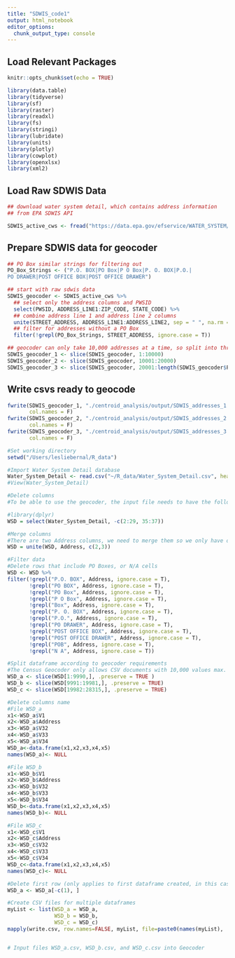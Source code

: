 ```yaml
---
title: "SDWIS_code1"
output: html_notebook
editor_options: 
  chunk_output_type: console
---
```


## Load Relevant Packages

```r
knitr::opts_chunk$set(echo = TRUE)

library(data.table)
library(tidyverse)
library(sf)
library(raster)
library(readxl)
library(fs)
library(stringi)
library(lubridate)
library(units)
library(plotly)
library(cowplot)
library(openxlsx)
library(xml2)
```

## Load Raw SDWIS Data

```r
## download water system detail, which contains address information
## from EPA SDWIS API

SDWIS_active_cws <- fread("https://data.epa.gov/efservice/WATER_SYSTEM/PWS_ACTIVITY_CODE/A/PWS_TYPE_CODE/CWS/ROWS/0:99999/CSV", colClasses = "character")
```

## Prepare SDWIS data for geocoder

```r
## PO Box similar strings for filtering out
PO_Box_Strings <- ("P.O. BOX|PO Box|P O Box|P. O. BOX|P.O.|
PO DRAWER|POST OFFICE BOX|POST OFFICE DRAWER")

## start with raw sdwis data
SDWIS_geocoder <- SDWIS_active_cws %>%
  ## select only the address columns and PWSID
  select(PWSID, ADDRESS_LINE1:ZIP_CODE, STATE_CODE) %>%
  ## combine address line 1 and address line 2 columns
  unite(STREET_ADDRESS, ADDRESS_LINE1:ADDRESS_LINE2, sep = " ", na.rm = T) %>%
  ## filter for addresses without a PO Box
  filter(!grepl(PO_Box_Strings, STREET_ADDRESS, ignore.case = T))

## geocoder can only take 10,000 addresses at a time, so split into three dataframes
SDWIS_geocoder_1 <- slice(SDWIS_geocoder, 1:10000)
SDWIS_geocoder_2 <- slice(SDWIS_geocoder, 10001:20000)
SDWIS_geocoder_3 <- slice(SDWIS_geocoder, 20001:length(SDWIS_geocoder$PWSID))
```

## Write csvs ready to geocode

```r
fwrite(SDWIS_geocoder_1, "./centroid_analysis/output/SDWIS_addresses_1.csv",
       col.names = F)
fwrite(SDWIS_geocoder_2, "./centroid_analysis/output/SDWIS_addresses_2.csv",
       col.names = F)
fwrite(SDWIS_geocoder_3, "./centroid_analysis/output/SDWIS_addresses_3.csv",
       col.names = F)
```


```r
#Set working directory
setwd("/Users/lesliebernal/R_data")

#Import Water System Detail database
Water_System_Detail <- read.csv("~/R_data/Water_System_Detail.csv", header=FALSE)
#View(Water_System_Detail)
```


```r
#Delete columns
#To be able to use the geocoder, the input file needs to have the following fields only: ID, Address (Street number and name of street), City, State, and Zip Code.

#library(dplyr)
WSD = select(Water_System_Detail, -c(2:29, 35:37))
```

```r
#Merge columns
#There are two Address columns, we need to merge them so we only have one.
WSD = unite(WSD, Address, c(2,3))
```

```r
#Filter data
#Delete rows that include PO Boxes, or N/A cells
WSD <- WSD %>%
filter(!grepl("P.O. BOX", Address, ignore.case = T),
       !grepl("PO BOX", Address, ignore.case = T), 
       !grepl("PO Box", Address, ignore.case = T),
       !grepl("P O Box", Address, ignore.case = T),
       !grepl("Box", Address, ignore.case = T),
       !grepl("P. O. BOX", Address, ignore.case = T),
       !grepl("P.O.", Address, ignore.case = T),
       !grepl("PO DRAWER", Address, ignore.case = T),
       !grepl("POST OFFICE BOX", Address, ignore.case = T),
       !grepl("POST OFFICE DRAWER", Address, ignore.case = T),
       !grepl("POB", Address, ignore.case = T),
       !grepl("N A", Address, ignore.case = T))
```

```r
#Split dataframe according to geocoder requirements
#The Census Geocoder only allows CSV documents with 10,000 values max. Depending on the total of observation points, you need to split the dataframe.
WSD_a <- slice(WSD[1:9990,], .preserve = TRUE )
WSD_b <- slice(WSD[9991:19981,], .preserve = TRUE)
WSD_c <- slice(WSD[19982:28315,], .preserve = TRUE)
```

```r
#Delete columns name
#File WSD_a
x1<-WSD_a$V1
x2<-WSD_a$Address
x3<-WSD_a$V32
x4<-WSD_a$V33
x5<-WSD_a$V34
WSD_a<-data.frame(x1,x2,x3,x4,x5)
names(WSD_a)<- NULL

#File WSD_b
x1<-WSD_b$V1
x2<-WSD_b$Address
x3<-WSD_b$V32
x4<-WSD_b$V33
x5<-WSD_b$V34
WSD_b<-data.frame(x1,x2,x3,x4,x5)
names(WSD_b)<- NULL

#File WSD_c
x1<-WSD_c$V1
x2<-WSD_c$Address
x3<-WSD_c$V32
x4<-WSD_c$V33
x5<-WSD_c$V34
WSD_c<-data.frame(x1,x2,x3,x4,x5)
names(WSD_c)<- NULL
```

```r
#Delete first row (only applies to first dataframe created, in this case, WSD_a)
WSD_a <- WSD_a[-c(1), ] 
```

```r
#Create CSV files for multiple dataframes
myList <- list(WSD_a = WSD_a, 
               WSD_b = WSD_b,
               WSD_c = WSD_c)
mapply(write.csv, row.names=FALSE, myList, file=paste0(names(myList), '.csv'))


# Input files WSD_a.csv, WSD_b.csv, and WSD_c.csv into Geocoder
```


